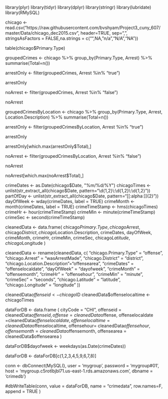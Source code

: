 library(plyr)
library(tidyr)
library(dplyr)
library(stringr)
library(lubridate)
library(RMySQL)

chicago <- read.csv("https://raw.githubusercontent.com/bvshyam/Project3_cuny_607/master/Data/chicago_dec2015.csv", header=TRUE, sep=",", stringsAsFactors = FALSE,na.strings = c("",NA,"n/a","N/A","NA"))


table(chicago$Primary.Type)

groupedCrimes <- chicago %>% group_by(Primary.Type, Arrest) %>% summarise(Total=n())

arrestOnly <- filter(groupedCrimes, Arrest %in% "true")

arrestOnly

noArrest <- filter(groupedCrimes, Arrest %in% "false")

noArrest

groupedCrimesByLocation <- chicago %>% group_by(Primary.Type, Arrest, Location.Description) %>% summarise(Total=n())

arrestOnly <- filter(groupedCrimesByLocation, Arrest %in% "true")

arrestOnly

arrestOnly[which.max(arrestOnly$Total),]

noArrest <- filter(groupedCrimesByLocation, Arrest %in% "false")

noArrest

noArrest[which.max(noArrest$Total),]


crimeDates <- as.Date(chicago$Date, "%m/%d/%Y")
chicagoTimes <- unlist(str_extract_all(chicago$Date, pattern="\\d{1,2}\\:\\d{1,2}\\:\\d{1,2}"))
partOfDay <- unlist(str_extract_all(chicago$Date, pattern="[[:alpha:]]{2}"))
dayOfWeek <- wday(crimeDates, label = TRUE)
crimeMonth <- month(crimeDates, label = TRUE)
crimeTimeStamp <- hms(chicagoTimes)
crimeHr <- hour(crimeTimeStamp)
crimeMin <- minute(crimeTimeStamp)
crimeSec <- second(crimeTimeStamp)


cleanedData <- data.frame(
chicago$Primary.Type,
chicago$Arrest,
chicago$District,
chicago$Location.Description,
crimeDates,
dayOfWeek,
crimeMonth,
crimeHr,
crimeMin,
crimeSec,
chicago$Latitude,
chicago$Longitude
)

cleanedData <- rename(cleanedData, c(
  "chicago.Primary.Type" = "offense", 
  "chicago.Arrest" = "wasArrestMade", 
  "chicago.District" = "district", 
  "chicago.Location.Description"="offensearea", 
  "crimeDates" = "offenselocaldate", 
  "dayOfWeek" = "dayofweek",
  "crimeMonth" = "offensemonth",
  "crimeHr" =  "offensehour",
  "crimeMin" = "minute",
  "crimeSec" = "seconds",
  "chicago.Latitude" = "latitude",
  "chicago.Longitude" = "longitude"
))

cleanedData$offenseid <- chicago$ID
cleanedData$offenselocaltime <- chicagoTimes


dataForDB <- data.frame (
cityCode = "CHI",
offenseid = cleanedData$offenseid,
offense = cleanedData$offense,
offenselocaldate =cleanedData$offenselocaldate,
offenselocaltime = cleanedData$offenselocaltime,
offensehour= cleanedData$offensehour,
offensemonth= cleanedData$offensemonth,
offensearea = cleanedData$offensearea
)

dataForDB$dayofweek <- weekdays(as.Date(crimeDates))

dataForDB <- dataForDB[c(1,2,3,4,5,9,6,7,8)]

conn <- dbConnect(MySQL(),
                 user = 'mygroup',
                 password = 'mygroup#01',
                 host = 'mygroup.c5rotlbjbl71.us-east-1.rds.amazonaws.com',
                 dbname = 'crimedb')

#dbWriteTable(conn, value = dataForDB, name = "crimedata", row.names=F, append = TRUE ) 
